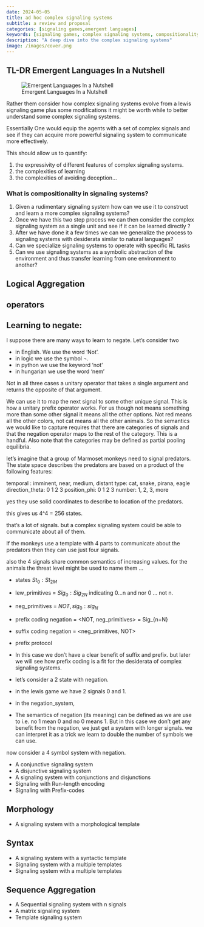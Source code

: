 ```yaml
---
date: 2024-05-05
title: ad hoc complex signaling systems
subtitle: a review and proposal
categories: [signaling games,emergent languages] 
keywords: [signaling games, complex signaling systems, compositionality, communication protocols]
description: "A deep dive into the complex signaling systems"
image: /images/cover.png
---
```


::: {.callout-note}
## TL-DR Emergent Languages In a Nutshell

![Emergent Languages In a Nutshell](/images/in_the_nut_shell_coach_retouched.jpg)

:::


Rather them consider how complex signaling systems evolve from a lewis signaling game plus some modifications it might be worth while to better understand some complex signaling systems.

Essentially One would equip the agents with a set of complex signals and see if they can acquire more powerful signaling system to communicate more effectively.

This should allow us to quantify:

1. the expressivity of different features of complex signaling systems.
2. the complexities of learning
3. the complexities of avoiding deception...


::: {.callout-note}
### What is compositionality in signaling systems?

1. Given a rudimentary signaling system how can we use it to construct and learn a more complex signaling systems?
2. Once we have this two step process we can then consider the complex signaling system as a single unit and see if it can be learned directly ?
3. After we have done it a few times we can we generalize the process to signaling systems with desiderata similar to natural languages?
4. Can we specialize signaling systems to operate with specific RL tasks
5. Can we use signaling systems as a symbolic abstraction of the environment and thus transfer learning from one environment to another?

:::


## Logical Aggregation 

## operators 

## Learning to negate:

I suppose there are many ways to learn to negate. Let's consider two 

- in English. We use the word 'Not'. 
- in logic we use the symbol $\neg$.
- in python we use the keyword 'not'
- in hungarian we use the word 'nem' 

Not in all three cases a unitary operator that takes a single argument and returns the opposite of that argument.

We can use it to map the next signal to some other unique signal. This is how a unitary prefix operator works.
For us though not means something more than some other signal it means all the other options. Not red means all the other colors, not cat means all the other animals. So the semantics we would like to capture requires that there are categories of signals and that the negation operator maps to the rest of the category. This is a handful. Also note that the categories may be defined as partial pooling equilibria.

let's imagine that a group of Marmoset monkeys need to signal predators. The state space describes the predators are based on a product of the following features:

temporal :   imminent, near, medium, distant
type:        cat, snake, pirana, eagle
direction_theta: 0 1 2 3
position_phi:   0 1 2 3
number: 1, 2, 3, more


yes they use solid coordinates to describe to location of the predators.

this gives us 4^4 = 256 states.

that's a lot of signals. but a complex signaling system could be able to communicate about all of them.

If the monkeys use a template with 4 parts to communicate about the predators then they can use just four signals. 

also the 4 signals share common semantics of increasing values.
for the animals the threat level might be used to name them ...





- states $St_0:St_{2M}$
- lew_primitives = $Sig_0:Sig_{2N}$ indicating 0...n and nor 0 ... not n.
- neg_primitives = $NOT, sig_0:sig_{N}$ 
- prefix coding negation = <NOT, neg_primitives> = Sig_{n+N} 
- suffix coding negation = <neg_primitives, NOT>
- prefix protocol


- In this case we don't have a clear benefit of suffix and prefix. but later we will see how prefix coding is a fit for the desiderata of complex signaling systems.

- let's consider a 2 state with negation. 
- in the lewis game we have 2 signals 0 and 1.
- in the negation_system,
- The semantics of negation (its meaning) can be defined as we are use to i.e. no 1 mean 0 and no 0 means 1. But in this case we don't get any benefit from the negation, we just get a system with longer signals.
 we can interpret it as a trick we learn to double the number of symbols we can use.

now consider a 4 symbol system with negation.


- A conjunctive signaling system
- A disjunctive signaling system
- A signaling system with conjunctions and disjunctions
- Signaling with Run-length encoding
- Signaling with Prefix-codes

## Morphology

- A signaling system with a morphological template

## Syntax

- A signaling system with a syntactic template
- Signaling system with a multiple templates
- Signaling system with a multiple templates


## Sequence Aggregation


- A Sequential signaling system with n signals
- A matrix signaling system
- Template signaling system



